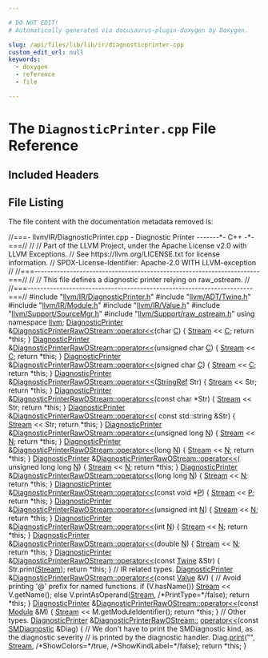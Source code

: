 ```yaml
---

# DO NOT EDIT!
# Automatically generated via docusaurus-plugin-doxygen by Doxygen.

slug: /api/files/lib/lib/ir/diagnosticprinter-cpp
custom_edit_url: null
keywords:
  - doxygen
  - reference
  - file

---
```





# The `DiagnosticPrinter.cpp` File Reference

<DoxygenPage pluginConfig={pluginConfig}>



## Included Headers

<IncludesList>
<IncludesListItem
  filePath="llvm/IR/DiagnosticPrinter.h"
  permalink="/docs/api/files/include/include/llvm/include/llvm/ir/diagnosticprinter-h"
  isLocal="true" />
<IncludesListItem
  filePath="llvm/ADT/Twine.h"
  permalink="/docs/api/files/include/include/llvm/include/llvm/adt/twine-h"
  isLocal="true" />
<IncludesListItem
  filePath="llvm/IR/Module.h"
  permalink="/docs/api/files/include/include/llvm/include/llvm/ir/module-h"
  isLocal="true" />
<IncludesListItem
  filePath="llvm/IR/Value.h"
  permalink="/docs/api/files/include/include/llvm/include/llvm/ir/value-h"
  isLocal="true" />
<IncludesListItem
  filePath="llvm/Support/SourceMgr.h"
  permalink="/docs/api/files/include/include/llvm/include/llvm/support/sourcemgr-h"
  isLocal="true" />
<IncludesListItem
  filePath="llvm/Support/raw_ostream.h"
  permalink="/docs/api/files/include/include/llvm/include/llvm/support/raw-ostream-h"
  isLocal="true" />
</IncludesList>


## File Listing

The file content with the documentation metadata removed is:

<ProgramListing>

<Link id="l00001" /><CodeLine lineNumber="1"><Highlight kind="comment">//===- llvm/IR/DiagnosticPrinter.cpp - Diagnostic Printer -------&#42;- C++ -&#42;-===//</Highlight><Highlight kind="normal"></Highlight></CodeLine>
<Link id="l00002" /><CodeLine lineNumber="2"><Highlight kind="normal"></Highlight><Highlight kind="comment">//</Highlight><Highlight kind="normal"></Highlight></CodeLine>
<Link id="l00003" /><CodeLine lineNumber="3"><Highlight kind="normal"></Highlight><Highlight kind="comment">// Part of the LLVM Project, under the Apache License v2.0 with LLVM Exceptions.</Highlight><Highlight kind="normal"></Highlight></CodeLine>
<Link id="l00004" /><CodeLine lineNumber="4"><Highlight kind="normal"></Highlight><Highlight kind="comment">// See https://llvm.org/LICENSE.txt for license information.</Highlight><Highlight kind="normal"></Highlight></CodeLine>
<Link id="l00005" /><CodeLine lineNumber="5"><Highlight kind="normal"></Highlight><Highlight kind="comment">// SPDX-License-Identifier: Apache-2.0 WITH LLVM-exception</Highlight><Highlight kind="normal"></Highlight></CodeLine>
<Link id="l00006" /><CodeLine lineNumber="6"><Highlight kind="normal"></Highlight><Highlight kind="comment">//</Highlight><Highlight kind="normal"></Highlight></CodeLine>
<Link id="l00007" /><CodeLine lineNumber="7"><Highlight kind="normal"></Highlight><Highlight kind="comment">//===----------------------------------------------------------------------===//</Highlight><Highlight kind="normal"></Highlight></CodeLine>
<Link id="l00008" /><CodeLine lineNumber="8"><Highlight kind="normal"></Highlight><Highlight kind="comment">//</Highlight><Highlight kind="normal"></Highlight></CodeLine>
<Link id="l00009" /><CodeLine lineNumber="9"><Highlight kind="normal"></Highlight><Highlight kind="comment">// This file defines a diagnostic printer relying on raw&#95;ostream.</Highlight><Highlight kind="normal"></Highlight></CodeLine>
<Link id="l00010" /><CodeLine lineNumber="10"><Highlight kind="normal"></Highlight><Highlight kind="comment">//</Highlight><Highlight kind="normal"></Highlight></CodeLine>
<Link id="l00011" /><CodeLine lineNumber="11"><Highlight kind="normal"></Highlight><Highlight kind="comment">//===----------------------------------------------------------------------===//</Highlight><Highlight kind="normal"></Highlight></CodeLine>
<Link id="l00012" /><CodeLine lineNumber="12"><Highlight kind="normal"></Highlight></CodeLine>
<Link id="l00013" /><CodeLine lineNumber="13"><Highlight kind="normal"></Highlight><Highlight kind="preprocessor">#include &quot;<a href="/docs/api/files/include/include/llvm/include/llvm/ir/diagnosticprinter-h">llvm/IR/DiagnosticPrinter.h</a>&quot;</Highlight><Highlight kind="normal"></Highlight></CodeLine>
<Link id="l00014" /><CodeLine lineNumber="14"><Highlight kind="normal"></Highlight><Highlight kind="preprocessor">#include &quot;<a href="/docs/api/files/include/include/llvm/include/llvm/adt/twine-h">llvm/ADT/Twine.h</a>&quot;</Highlight><Highlight kind="normal"></Highlight></CodeLine>
<Link id="l00015" /><CodeLine lineNumber="15"><Highlight kind="normal"></Highlight><Highlight kind="preprocessor">#include &quot;<a href="/docs/api/files/include/include/llvm/include/llvm/ir/module-h">llvm/IR/Module.h</a>&quot;</Highlight><Highlight kind="normal"></Highlight></CodeLine>
<Link id="l00016" /><CodeLine lineNumber="16"><Highlight kind="normal"></Highlight><Highlight kind="preprocessor">#include &quot;<a href="/docs/api/files/include/include/llvm/include/llvm/ir/value-h">llvm/IR/Value.h</a>&quot;</Highlight><Highlight kind="normal"></Highlight></CodeLine>
<Link id="l00017" /><CodeLine lineNumber="17"><Highlight kind="normal"></Highlight><Highlight kind="preprocessor">#include &quot;<a href="/docs/api/files/include/include/llvm/include/llvm/support/sourcemgr-h">llvm/Support/SourceMgr.h</a>&quot;</Highlight><Highlight kind="normal"></Highlight></CodeLine>
<Link id="l00018" /><CodeLine lineNumber="18"><Highlight kind="normal"></Highlight><Highlight kind="preprocessor">#include &quot;<a href="/docs/api/files/include/include/llvm/include/llvm/support/raw-ostream-h">llvm/Support/raw&#95;ostream.h</a>&quot;</Highlight><Highlight kind="normal"></Highlight></CodeLine>
<Link id="l00019" /><CodeLine lineNumber="19"><Highlight kind="normal"></Highlight></CodeLine>
<Link id="l00020" /><CodeLine lineNumber="20"><Highlight kind="normal"></Highlight><Highlight kind="keyword">using namespace </Highlight><Highlight kind="normal"><a href="/docs/api/namespaces/llvm">llvm</a>;</Highlight></CodeLine>
<Link id="l00021" /><CodeLine lineNumber="21"><Highlight kind="normal"></Highlight></CodeLine>
<Link id="l00022" /><CodeLine lineNumber="22" lineLink="/docs/api/classes/llvm/diagnosticprinterrawostream/#a4f8c76943f5b1b5810b8f0b07d5380dc"><Highlight kind="normal"><a href="/docs/api/classes/llvm/diagnosticprinter">DiagnosticPrinter</a> &amp;<a href="/docs/api/classes/llvm/diagnosticprinterrawostream/#a4f8c76943f5b1b5810b8f0b07d5380dc">DiagnosticPrinterRawOStream::operator&lt;&lt;</a>(</Highlight><Highlight kind="keywordtype">char</Highlight><Highlight kind="normal"> <a href="/docs/api/namespaces/llvm/callingconv/#ac6aa1387c4375260e2468eb5a77fdb4cafd841a49aec1539bc88abc8ff9e170fb">C</a>) &#123;</Highlight></CodeLine>
<Link id="l00023" /><CodeLine lineNumber="23"><Highlight kind="normal">  <a href="/docs/api/classes/llvm/diagnosticprinterrawostream/#a01d5cb89036c98e46ec7f313ab91a564">Stream</a> &lt;&lt; <a href="/docs/api/namespaces/llvm/callingconv/#ac6aa1387c4375260e2468eb5a77fdb4cafd841a49aec1539bc88abc8ff9e170fb">C</a>;</Highlight></CodeLine>
<Link id="l00024" /><CodeLine lineNumber="24"><Highlight kind="normal">  </Highlight><Highlight kind="keywordflow">return</Highlight><Highlight kind="normal"> &#42;</Highlight><Highlight kind="keyword">this</Highlight><Highlight kind="normal">;</Highlight></CodeLine>
<Link id="l00025" /><CodeLine lineNumber="25"><Highlight kind="normal">&#125;</Highlight></CodeLine>
<Link id="l00026" /><CodeLine lineNumber="26"><Highlight kind="normal"></Highlight></CodeLine>
<Link id="l00027" /><CodeLine lineNumber="27" lineLink="/docs/api/classes/llvm/diagnosticprinterrawostream/#adce0c7cef5ad10286aee63f3b51f28bf"><Highlight kind="normal"><a href="/docs/api/classes/llvm/diagnosticprinter">DiagnosticPrinter</a> &amp;<a href="/docs/api/classes/llvm/diagnosticprinterrawostream/#a4f8c76943f5b1b5810b8f0b07d5380dc">DiagnosticPrinterRawOStream::operator&lt;&lt;</a>(</Highlight><Highlight kind="keywordtype">unsigned</Highlight><Highlight kind="normal"> </Highlight><Highlight kind="keywordtype">char</Highlight><Highlight kind="normal"> <a href="/docs/api/namespaces/llvm/callingconv/#ac6aa1387c4375260e2468eb5a77fdb4cafd841a49aec1539bc88abc8ff9e170fb">C</a>) &#123;</Highlight></CodeLine>
<Link id="l00028" /><CodeLine lineNumber="28"><Highlight kind="normal">  <a href="/docs/api/classes/llvm/diagnosticprinterrawostream/#a01d5cb89036c98e46ec7f313ab91a564">Stream</a> &lt;&lt; <a href="/docs/api/namespaces/llvm/callingconv/#ac6aa1387c4375260e2468eb5a77fdb4cafd841a49aec1539bc88abc8ff9e170fb">C</a>;</Highlight></CodeLine>
<Link id="l00029" /><CodeLine lineNumber="29"><Highlight kind="normal">  </Highlight><Highlight kind="keywordflow">return</Highlight><Highlight kind="normal"> &#42;</Highlight><Highlight kind="keyword">this</Highlight><Highlight kind="normal">;</Highlight></CodeLine>
<Link id="l00030" /><CodeLine lineNumber="30"><Highlight kind="normal">&#125;</Highlight></CodeLine>
<Link id="l00031" /><CodeLine lineNumber="31"><Highlight kind="normal"></Highlight></CodeLine>
<Link id="l00032" /><CodeLine lineNumber="32" lineLink="/docs/api/classes/llvm/diagnosticprinterrawostream/#a3630453dc9f5d612a6a2606c66e9c194"><Highlight kind="normal"><a href="/docs/api/classes/llvm/diagnosticprinter">DiagnosticPrinter</a> &amp;<a href="/docs/api/classes/llvm/diagnosticprinterrawostream/#a4f8c76943f5b1b5810b8f0b07d5380dc">DiagnosticPrinterRawOStream::operator&lt;&lt;</a>(</Highlight><Highlight kind="keywordtype">signed</Highlight><Highlight kind="normal"> </Highlight><Highlight kind="keywordtype">char</Highlight><Highlight kind="normal"> <a href="/docs/api/namespaces/llvm/callingconv/#ac6aa1387c4375260e2468eb5a77fdb4cafd841a49aec1539bc88abc8ff9e170fb">C</a>) &#123;</Highlight></CodeLine>
<Link id="l00033" /><CodeLine lineNumber="33"><Highlight kind="normal">  <a href="/docs/api/classes/llvm/diagnosticprinterrawostream/#a01d5cb89036c98e46ec7f313ab91a564">Stream</a> &lt;&lt; <a href="/docs/api/namespaces/llvm/callingconv/#ac6aa1387c4375260e2468eb5a77fdb4cafd841a49aec1539bc88abc8ff9e170fb">C</a>;</Highlight></CodeLine>
<Link id="l00034" /><CodeLine lineNumber="34"><Highlight kind="normal">  </Highlight><Highlight kind="keywordflow">return</Highlight><Highlight kind="normal"> &#42;</Highlight><Highlight kind="keyword">this</Highlight><Highlight kind="normal">;</Highlight></CodeLine>
<Link id="l00035" /><CodeLine lineNumber="35"><Highlight kind="normal">&#125;</Highlight></CodeLine>
<Link id="l00036" /><CodeLine lineNumber="36"><Highlight kind="normal"></Highlight></CodeLine>
<Link id="l00037" /><CodeLine lineNumber="37" lineLink="/docs/api/classes/llvm/diagnosticprinterrawostream/#aa67548e5b58bb5491068779227919fd2"><Highlight kind="normal"><a href="/docs/api/classes/llvm/diagnosticprinter">DiagnosticPrinter</a> &amp;<a href="/docs/api/classes/llvm/diagnosticprinterrawostream/#a4f8c76943f5b1b5810b8f0b07d5380dc">DiagnosticPrinterRawOStream::operator&lt;&lt;</a>(<a href="/docs/api/classes/llvm/stringref">StringRef</a> Str) &#123;</Highlight></CodeLine>
<Link id="l00038" /><CodeLine lineNumber="38"><Highlight kind="normal">  <a href="/docs/api/classes/llvm/diagnosticprinterrawostream/#a01d5cb89036c98e46ec7f313ab91a564">Stream</a> &lt;&lt; Str;</Highlight></CodeLine>
<Link id="l00039" /><CodeLine lineNumber="39"><Highlight kind="normal">  </Highlight><Highlight kind="keywordflow">return</Highlight><Highlight kind="normal"> &#42;</Highlight><Highlight kind="keyword">this</Highlight><Highlight kind="normal">;</Highlight></CodeLine>
<Link id="l00040" /><CodeLine lineNumber="40"><Highlight kind="normal">&#125;</Highlight></CodeLine>
<Link id="l00041" /><CodeLine lineNumber="41"><Highlight kind="normal"></Highlight></CodeLine>
<Link id="l00042" /><CodeLine lineNumber="42" lineLink="/docs/api/classes/llvm/diagnosticprinterrawostream/#af4624ef0947b142b40bc740893bdfb69"><Highlight kind="normal"><a href="/docs/api/classes/llvm/diagnosticprinter">DiagnosticPrinter</a> &amp;<a href="/docs/api/classes/llvm/diagnosticprinterrawostream/#a4f8c76943f5b1b5810b8f0b07d5380dc">DiagnosticPrinterRawOStream::operator&lt;&lt;</a>(</Highlight><Highlight kind="keyword">const</Highlight><Highlight kind="normal"> </Highlight><Highlight kind="keywordtype">char</Highlight><Highlight kind="normal"> &#42;Str) &#123;</Highlight></CodeLine>
<Link id="l00043" /><CodeLine lineNumber="43"><Highlight kind="normal">  <a href="/docs/api/classes/llvm/diagnosticprinterrawostream/#a01d5cb89036c98e46ec7f313ab91a564">Stream</a> &lt;&lt; Str;</Highlight></CodeLine>
<Link id="l00044" /><CodeLine lineNumber="44"><Highlight kind="normal">  </Highlight><Highlight kind="keywordflow">return</Highlight><Highlight kind="normal"> &#42;</Highlight><Highlight kind="keyword">this</Highlight><Highlight kind="normal">;</Highlight></CodeLine>
<Link id="l00045" /><CodeLine lineNumber="45"><Highlight kind="normal">&#125;</Highlight></CodeLine>
<Link id="l00046" /><CodeLine lineNumber="46"><Highlight kind="normal"></Highlight></CodeLine>
<Link id="l00047" /><CodeLine lineNumber="47" lineLink="/docs/api/classes/llvm/diagnosticprinterrawostream/#a3eab8dd1ad20b7f348dc1b85c2bc25da"><Highlight kind="normal"><a href="/docs/api/classes/llvm/diagnosticprinter">DiagnosticPrinter</a> &amp;<a href="/docs/api/classes/llvm/diagnosticprinterrawostream/#a4f8c76943f5b1b5810b8f0b07d5380dc">DiagnosticPrinterRawOStream::operator&lt;&lt;</a>(</Highlight></CodeLine>
<Link id="l00048" /><CodeLine lineNumber="48"><Highlight kind="normal">    </Highlight><Highlight kind="keyword">const</Highlight><Highlight kind="normal"> std::string &amp;Str) &#123;</Highlight></CodeLine>
<Link id="l00049" /><CodeLine lineNumber="49"><Highlight kind="normal">  <a href="/docs/api/classes/llvm/diagnosticprinterrawostream/#a01d5cb89036c98e46ec7f313ab91a564">Stream</a> &lt;&lt; Str;</Highlight></CodeLine>
<Link id="l00050" /><CodeLine lineNumber="50"><Highlight kind="normal">  </Highlight><Highlight kind="keywordflow">return</Highlight><Highlight kind="normal"> &#42;</Highlight><Highlight kind="keyword">this</Highlight><Highlight kind="normal">;</Highlight></CodeLine>
<Link id="l00051" /><CodeLine lineNumber="51"><Highlight kind="normal">&#125;</Highlight></CodeLine>
<Link id="l00052" /><CodeLine lineNumber="52"><Highlight kind="normal"></Highlight></CodeLine>
<Link id="l00053" /><CodeLine lineNumber="53" lineLink="/docs/api/classes/llvm/diagnosticprinterrawostream/#a873fb5786e952dd8b999e7a3eaadaff3"><Highlight kind="normal"><a href="/docs/api/classes/llvm/diagnosticprinter">DiagnosticPrinter</a> &amp;<a href="/docs/api/classes/llvm/diagnosticprinterrawostream/#a4f8c76943f5b1b5810b8f0b07d5380dc">DiagnosticPrinterRawOStream::operator&lt;&lt;</a>(</Highlight><Highlight kind="keywordtype">unsigned</Highlight><Highlight kind="normal"> </Highlight><Highlight kind="keywordtype">long</Highlight><Highlight kind="normal"> <a href="/docs/api/files/lib/lib/support/regcomp-c/#a0240ac851181b84ac374872dc5434ee4">N</a>) &#123;</Highlight></CodeLine>
<Link id="l00054" /><CodeLine lineNumber="54"><Highlight kind="normal">  <a href="/docs/api/classes/llvm/diagnosticprinterrawostream/#a01d5cb89036c98e46ec7f313ab91a564">Stream</a> &lt;&lt; <a href="/docs/api/files/lib/lib/support/regcomp-c/#a0240ac851181b84ac374872dc5434ee4">N</a>;</Highlight></CodeLine>
<Link id="l00055" /><CodeLine lineNumber="55"><Highlight kind="normal">  </Highlight><Highlight kind="keywordflow">return</Highlight><Highlight kind="normal"> &#42;</Highlight><Highlight kind="keyword">this</Highlight><Highlight kind="normal">;</Highlight></CodeLine>
<Link id="l00056" /><CodeLine lineNumber="56"><Highlight kind="normal">&#125;</Highlight></CodeLine>
<Link id="l00057" /><CodeLine lineNumber="57" lineLink="/docs/api/classes/llvm/diagnosticprinterrawostream/#a6a1d97574c04155e03997dc6c65146c3"><Highlight kind="normal"><a href="/docs/api/classes/llvm/diagnosticprinter">DiagnosticPrinter</a> &amp;<a href="/docs/api/classes/llvm/diagnosticprinterrawostream/#a4f8c76943f5b1b5810b8f0b07d5380dc">DiagnosticPrinterRawOStream::operator&lt;&lt;</a>(</Highlight><Highlight kind="keywordtype">long</Highlight><Highlight kind="normal"> <a href="/docs/api/files/lib/lib/support/regcomp-c/#a0240ac851181b84ac374872dc5434ee4">N</a>) &#123;</Highlight></CodeLine>
<Link id="l00058" /><CodeLine lineNumber="58"><Highlight kind="normal">  <a href="/docs/api/classes/llvm/diagnosticprinterrawostream/#a01d5cb89036c98e46ec7f313ab91a564">Stream</a> &lt;&lt; <a href="/docs/api/files/lib/lib/support/regcomp-c/#a0240ac851181b84ac374872dc5434ee4">N</a>;</Highlight></CodeLine>
<Link id="l00059" /><CodeLine lineNumber="59"><Highlight kind="normal">  </Highlight><Highlight kind="keywordflow">return</Highlight><Highlight kind="normal"> &#42;</Highlight><Highlight kind="keyword">this</Highlight><Highlight kind="normal">;</Highlight></CodeLine>
<Link id="l00060" /><CodeLine lineNumber="60"><Highlight kind="normal">&#125;</Highlight></CodeLine>
<Link id="l00061" /><CodeLine lineNumber="61"><Highlight kind="normal"></Highlight></CodeLine>
<Link id="l00062" /><CodeLine lineNumber="62" lineLink="/docs/api/classes/llvm/diagnosticprinterrawostream/#ab7e8b3cb11b62632bc129e58c057b177"><Highlight kind="normal"><a href="/docs/api/classes/llvm/diagnosticprinter">DiagnosticPrinter</a> &amp;<a href="/docs/api/classes/llvm/diagnosticprinterrawostream/#a4f8c76943f5b1b5810b8f0b07d5380dc">DiagnosticPrinterRawOStream::operator&lt;&lt;</a>(</Highlight></CodeLine>
<Link id="l00063" /><CodeLine lineNumber="63"><Highlight kind="normal">    </Highlight><Highlight kind="keywordtype">unsigned</Highlight><Highlight kind="normal"> </Highlight><Highlight kind="keywordtype">long</Highlight><Highlight kind="normal"> </Highlight><Highlight kind="keywordtype">long</Highlight><Highlight kind="normal"> <a href="/docs/api/files/lib/lib/support/regcomp-c/#a0240ac851181b84ac374872dc5434ee4">N</a>) &#123;</Highlight></CodeLine>
<Link id="l00064" /><CodeLine lineNumber="64"><Highlight kind="normal">  <a href="/docs/api/classes/llvm/diagnosticprinterrawostream/#a01d5cb89036c98e46ec7f313ab91a564">Stream</a> &lt;&lt; <a href="/docs/api/files/lib/lib/support/regcomp-c/#a0240ac851181b84ac374872dc5434ee4">N</a>;</Highlight></CodeLine>
<Link id="l00065" /><CodeLine lineNumber="65"><Highlight kind="normal">  </Highlight><Highlight kind="keywordflow">return</Highlight><Highlight kind="normal"> &#42;</Highlight><Highlight kind="keyword">this</Highlight><Highlight kind="normal">;</Highlight></CodeLine>
<Link id="l00066" /><CodeLine lineNumber="66"><Highlight kind="normal">&#125;</Highlight></CodeLine>
<Link id="l00067" /><CodeLine lineNumber="67"><Highlight kind="normal"></Highlight></CodeLine>
<Link id="l00068" /><CodeLine lineNumber="68" lineLink="/docs/api/classes/llvm/diagnosticprinterrawostream/#abb4ec5ccd7a7287652e6d06239675671"><Highlight kind="normal"><a href="/docs/api/classes/llvm/diagnosticprinter">DiagnosticPrinter</a> &amp;<a href="/docs/api/classes/llvm/diagnosticprinterrawostream/#a4f8c76943f5b1b5810b8f0b07d5380dc">DiagnosticPrinterRawOStream::operator&lt;&lt;</a>(</Highlight><Highlight kind="keywordtype">long</Highlight><Highlight kind="normal"> </Highlight><Highlight kind="keywordtype">long</Highlight><Highlight kind="normal"> <a href="/docs/api/files/lib/lib/support/regcomp-c/#a0240ac851181b84ac374872dc5434ee4">N</a>) &#123;</Highlight></CodeLine>
<Link id="l00069" /><CodeLine lineNumber="69"><Highlight kind="normal">  <a href="/docs/api/classes/llvm/diagnosticprinterrawostream/#a01d5cb89036c98e46ec7f313ab91a564">Stream</a> &lt;&lt; <a href="/docs/api/files/lib/lib/support/regcomp-c/#a0240ac851181b84ac374872dc5434ee4">N</a>;</Highlight></CodeLine>
<Link id="l00070" /><CodeLine lineNumber="70"><Highlight kind="normal">  </Highlight><Highlight kind="keywordflow">return</Highlight><Highlight kind="normal"> &#42;</Highlight><Highlight kind="keyword">this</Highlight><Highlight kind="normal">;</Highlight></CodeLine>
<Link id="l00071" /><CodeLine lineNumber="71"><Highlight kind="normal">&#125;</Highlight></CodeLine>
<Link id="l00072" /><CodeLine lineNumber="72"><Highlight kind="normal"></Highlight></CodeLine>
<Link id="l00073" /><CodeLine lineNumber="73" lineLink="/docs/api/classes/llvm/diagnosticprinterrawostream/#af09dd35f5ca228c528a956c6111e4c9e"><Highlight kind="normal"><a href="/docs/api/classes/llvm/diagnosticprinter">DiagnosticPrinter</a> &amp;<a href="/docs/api/classes/llvm/diagnosticprinterrawostream/#a4f8c76943f5b1b5810b8f0b07d5380dc">DiagnosticPrinterRawOStream::operator&lt;&lt;</a>(</Highlight><Highlight kind="keyword">const</Highlight><Highlight kind="normal"> </Highlight><Highlight kind="keywordtype">void</Highlight><Highlight kind="normal"> &#42;<a href="/docs/api/files/lib/lib/option/option-cpp/#a04665169063c8ca1f2ea96c27fc7c2b2">P</a>) &#123;</Highlight></CodeLine>
<Link id="l00074" /><CodeLine lineNumber="74"><Highlight kind="normal">  <a href="/docs/api/classes/llvm/diagnosticprinterrawostream/#a01d5cb89036c98e46ec7f313ab91a564">Stream</a> &lt;&lt; <a href="/docs/api/files/lib/lib/option/option-cpp/#a04665169063c8ca1f2ea96c27fc7c2b2">P</a>;</Highlight></CodeLine>
<Link id="l00075" /><CodeLine lineNumber="75"><Highlight kind="normal">  </Highlight><Highlight kind="keywordflow">return</Highlight><Highlight kind="normal"> &#42;</Highlight><Highlight kind="keyword">this</Highlight><Highlight kind="normal">;</Highlight></CodeLine>
<Link id="l00076" /><CodeLine lineNumber="76"><Highlight kind="normal">&#125;</Highlight></CodeLine>
<Link id="l00077" /><CodeLine lineNumber="77"><Highlight kind="normal"></Highlight></CodeLine>
<Link id="l00078" /><CodeLine lineNumber="78" lineLink="/docs/api/classes/llvm/diagnosticprinterrawostream/#aa74f5d97354a7edcf07820103fd46ee1"><Highlight kind="normal"><a href="/docs/api/classes/llvm/diagnosticprinter">DiagnosticPrinter</a> &amp;<a href="/docs/api/classes/llvm/diagnosticprinterrawostream/#a4f8c76943f5b1b5810b8f0b07d5380dc">DiagnosticPrinterRawOStream::operator&lt;&lt;</a>(</Highlight><Highlight kind="keywordtype">unsigned</Highlight><Highlight kind="normal"> </Highlight><Highlight kind="keywordtype">int</Highlight><Highlight kind="normal"> <a href="/docs/api/files/lib/lib/support/regcomp-c/#a0240ac851181b84ac374872dc5434ee4">N</a>) &#123;</Highlight></CodeLine>
<Link id="l00079" /><CodeLine lineNumber="79"><Highlight kind="normal">  <a href="/docs/api/classes/llvm/diagnosticprinterrawostream/#a01d5cb89036c98e46ec7f313ab91a564">Stream</a> &lt;&lt; <a href="/docs/api/files/lib/lib/support/regcomp-c/#a0240ac851181b84ac374872dc5434ee4">N</a>;</Highlight></CodeLine>
<Link id="l00080" /><CodeLine lineNumber="80"><Highlight kind="normal">  </Highlight><Highlight kind="keywordflow">return</Highlight><Highlight kind="normal"> &#42;</Highlight><Highlight kind="keyword">this</Highlight><Highlight kind="normal">;</Highlight></CodeLine>
<Link id="l00081" /><CodeLine lineNumber="81"><Highlight kind="normal">&#125;</Highlight></CodeLine>
<Link id="l00082" /><CodeLine lineNumber="82"><Highlight kind="normal"></Highlight></CodeLine>
<Link id="l00083" /><CodeLine lineNumber="83" lineLink="/docs/api/classes/llvm/diagnosticprinterrawostream/#a91291a1f108c1c0407d17ac6fb97b00d"><Highlight kind="normal"><a href="/docs/api/classes/llvm/diagnosticprinter">DiagnosticPrinter</a> &amp;<a href="/docs/api/classes/llvm/diagnosticprinterrawostream/#a4f8c76943f5b1b5810b8f0b07d5380dc">DiagnosticPrinterRawOStream::operator&lt;&lt;</a>(</Highlight><Highlight kind="keywordtype">int</Highlight><Highlight kind="normal"> <a href="/docs/api/files/lib/lib/support/regcomp-c/#a0240ac851181b84ac374872dc5434ee4">N</a>) &#123;</Highlight></CodeLine>
<Link id="l00084" /><CodeLine lineNumber="84"><Highlight kind="normal">  <a href="/docs/api/classes/llvm/diagnosticprinterrawostream/#a01d5cb89036c98e46ec7f313ab91a564">Stream</a> &lt;&lt; <a href="/docs/api/files/lib/lib/support/regcomp-c/#a0240ac851181b84ac374872dc5434ee4">N</a>;</Highlight></CodeLine>
<Link id="l00085" /><CodeLine lineNumber="85"><Highlight kind="normal">  </Highlight><Highlight kind="keywordflow">return</Highlight><Highlight kind="normal"> &#42;</Highlight><Highlight kind="keyword">this</Highlight><Highlight kind="normal">;</Highlight></CodeLine>
<Link id="l00086" /><CodeLine lineNumber="86"><Highlight kind="normal">&#125;</Highlight></CodeLine>
<Link id="l00087" /><CodeLine lineNumber="87"><Highlight kind="normal"></Highlight></CodeLine>
<Link id="l00088" /><CodeLine lineNumber="88" lineLink="/docs/api/classes/llvm/diagnosticprinterrawostream/#a0585e0ff2dc9527bfb9277244fe601dc"><Highlight kind="normal"><a href="/docs/api/classes/llvm/diagnosticprinter">DiagnosticPrinter</a> &amp;<a href="/docs/api/classes/llvm/diagnosticprinterrawostream/#a4f8c76943f5b1b5810b8f0b07d5380dc">DiagnosticPrinterRawOStream::operator&lt;&lt;</a>(</Highlight><Highlight kind="keywordtype">double</Highlight><Highlight kind="normal"> <a href="/docs/api/files/lib/lib/support/regcomp-c/#a0240ac851181b84ac374872dc5434ee4">N</a>) &#123;</Highlight></CodeLine>
<Link id="l00089" /><CodeLine lineNumber="89"><Highlight kind="normal">  <a href="/docs/api/classes/llvm/diagnosticprinterrawostream/#a01d5cb89036c98e46ec7f313ab91a564">Stream</a> &lt;&lt; <a href="/docs/api/files/lib/lib/support/regcomp-c/#a0240ac851181b84ac374872dc5434ee4">N</a>;</Highlight></CodeLine>
<Link id="l00090" /><CodeLine lineNumber="90"><Highlight kind="normal">  </Highlight><Highlight kind="keywordflow">return</Highlight><Highlight kind="normal"> &#42;</Highlight><Highlight kind="keyword">this</Highlight><Highlight kind="normal">;</Highlight></CodeLine>
<Link id="l00091" /><CodeLine lineNumber="91"><Highlight kind="normal">&#125;</Highlight></CodeLine>
<Link id="l00092" /><CodeLine lineNumber="92"><Highlight kind="normal"></Highlight></CodeLine>
<Link id="l00093" /><CodeLine lineNumber="93" lineLink="/docs/api/classes/llvm/diagnosticprinterrawostream/#a5ab77387e57eabcd94e1d214ce47d712"><Highlight kind="normal"><a href="/docs/api/classes/llvm/diagnosticprinter">DiagnosticPrinter</a> &amp;<a href="/docs/api/classes/llvm/diagnosticprinterrawostream/#a4f8c76943f5b1b5810b8f0b07d5380dc">DiagnosticPrinterRawOStream::operator&lt;&lt;</a>(</Highlight><Highlight kind="keyword">const</Highlight><Highlight kind="normal"> <a href="/docs/api/classes/llvm/twine">Twine</a> &amp;Str) &#123;</Highlight></CodeLine>
<Link id="l00094" /><CodeLine lineNumber="94"><Highlight kind="normal">  Str.print(<a href="/docs/api/classes/llvm/diagnosticprinterrawostream/#a01d5cb89036c98e46ec7f313ab91a564">Stream</a>);</Highlight></CodeLine>
<Link id="l00095" /><CodeLine lineNumber="95"><Highlight kind="normal">  </Highlight><Highlight kind="keywordflow">return</Highlight><Highlight kind="normal"> &#42;</Highlight><Highlight kind="keyword">this</Highlight><Highlight kind="normal">;</Highlight></CodeLine>
<Link id="l00096" /><CodeLine lineNumber="96"><Highlight kind="normal">&#125;</Highlight></CodeLine>
<Link id="l00097" /><CodeLine lineNumber="97"><Highlight kind="normal"></Highlight></CodeLine>
<Link id="l00098" /><CodeLine lineNumber="98"><Highlight kind="normal"></Highlight><Highlight kind="comment">// IR related types.</Highlight><Highlight kind="normal"></Highlight></CodeLine>
<Link id="l00099" /><CodeLine lineNumber="99" lineLink="/docs/api/classes/llvm/diagnosticprinterrawostream/#aab702a0ddc6940f733e5065d7df9070f"><Highlight kind="normal"><a href="/docs/api/classes/llvm/diagnosticprinter">DiagnosticPrinter</a> &amp;<a href="/docs/api/classes/llvm/diagnosticprinterrawostream/#a4f8c76943f5b1b5810b8f0b07d5380dc">DiagnosticPrinterRawOStream::operator&lt;&lt;</a>(</Highlight><Highlight kind="keyword">const</Highlight><Highlight kind="normal"> <a href="/docs/api/classes/llvm/value">Value</a> &amp;V) &#123;</Highlight></CodeLine>
<Link id="l00100" /><CodeLine lineNumber="100"><Highlight kind="normal">  </Highlight><Highlight kind="comment">// Avoid printing &#39;@&#39; prefix for named functions.</Highlight><Highlight kind="normal"></Highlight></CodeLine>
<Link id="l00101" /><CodeLine lineNumber="101"><Highlight kind="normal">  </Highlight><Highlight kind="keywordflow">if</Highlight><Highlight kind="normal"> (V.hasName())</Highlight></CodeLine>
<Link id="l00102" /><CodeLine lineNumber="102"><Highlight kind="normal">    <a href="/docs/api/classes/llvm/diagnosticprinterrawostream/#a01d5cb89036c98e46ec7f313ab91a564">Stream</a> &lt;&lt; V.getName();</Highlight></CodeLine>
<Link id="l00103" /><CodeLine lineNumber="103"><Highlight kind="normal">  </Highlight><Highlight kind="keywordflow">else</Highlight><Highlight kind="normal"></Highlight></CodeLine>
<Link id="l00104" /><CodeLine lineNumber="104"><Highlight kind="normal">    V.printAsOperand(<a href="/docs/api/classes/llvm/diagnosticprinterrawostream/#a01d5cb89036c98e46ec7f313ab91a564">Stream</a>, </Highlight><Highlight kind="comment">/&#42;PrintType=&#42;/</Highlight><Highlight kind="keyword">false</Highlight><Highlight kind="normal">);</Highlight></CodeLine>
<Link id="l00105" /><CodeLine lineNumber="105"><Highlight kind="normal"></Highlight></CodeLine>
<Link id="l00106" /><CodeLine lineNumber="106"><Highlight kind="normal">  </Highlight><Highlight kind="keywordflow">return</Highlight><Highlight kind="normal"> &#42;</Highlight><Highlight kind="keyword">this</Highlight><Highlight kind="normal">;</Highlight></CodeLine>
<Link id="l00107" /><CodeLine lineNumber="107"><Highlight kind="normal">&#125;</Highlight></CodeLine>
<Link id="l00108" /><CodeLine lineNumber="108"><Highlight kind="normal"></Highlight></CodeLine>
<Link id="l00109" /><CodeLine lineNumber="109" lineLink="/docs/api/classes/llvm/diagnosticprinterrawostream/#ac92c8ab919efdfae246749a6f700c61a"><Highlight kind="normal"><a href="/docs/api/classes/llvm/diagnosticprinter">DiagnosticPrinter</a> &amp;<a href="/docs/api/classes/llvm/diagnosticprinterrawostream/#a4f8c76943f5b1b5810b8f0b07d5380dc">DiagnosticPrinterRawOStream::operator&lt;&lt;</a>(</Highlight><Highlight kind="keyword">const</Highlight><Highlight kind="normal"> <a href="/docs/api/classes/llvm/module">Module</a> &amp;M) &#123;</Highlight></CodeLine>
<Link id="l00110" /><CodeLine lineNumber="110"><Highlight kind="normal">  <a href="/docs/api/classes/llvm/diagnosticprinterrawostream/#a01d5cb89036c98e46ec7f313ab91a564">Stream</a> &lt;&lt; M.getModuleIdentifier();</Highlight></CodeLine>
<Link id="l00111" /><CodeLine lineNumber="111"><Highlight kind="normal">  </Highlight><Highlight kind="keywordflow">return</Highlight><Highlight kind="normal"> &#42;</Highlight><Highlight kind="keyword">this</Highlight><Highlight kind="normal">;</Highlight></CodeLine>
<Link id="l00112" /><CodeLine lineNumber="112"><Highlight kind="normal">&#125;</Highlight></CodeLine>
<Link id="l00113" /><CodeLine lineNumber="113"><Highlight kind="normal"></Highlight></CodeLine>
<Link id="l00114" /><CodeLine lineNumber="114"><Highlight kind="normal"></Highlight><Highlight kind="comment">// Other types.</Highlight><Highlight kind="normal"></Highlight></CodeLine>
<Link id="l00115" /><CodeLine lineNumber="115" lineLink="/docs/api/classes/llvm/diagnosticprinterrawostream/#a3b1c2cb30efb9c82a81bd8a39d6f4d84"><Highlight kind="normal"><a href="/docs/api/classes/llvm/diagnosticprinter">DiagnosticPrinter</a> &amp;<a href="/docs/api/classes/llvm/diagnosticprinterrawostream/#a4f8c76943f5b1b5810b8f0b07d5380dc">DiagnosticPrinterRawOStream::</a></Highlight></CodeLine>
<Link id="l00116" /><CodeLine lineNumber="116"><Highlight kind="normal"><a href="/docs/api/classes/llvm/diagnosticprinterrawostream/#a4f8c76943f5b1b5810b8f0b07d5380dc">operator&lt;&lt;</a>(</Highlight><Highlight kind="keyword">const</Highlight><Highlight kind="normal"> <a href="/docs/api/classes/llvm/smdiagnostic">SMDiagnostic</a> &amp;Diag) &#123;</Highlight></CodeLine>
<Link id="l00117" /><CodeLine lineNumber="117"><Highlight kind="normal">  </Highlight><Highlight kind="comment">// We don&#39;t have to print the SMDiagnostic kind, as the diagnostic severity</Highlight><Highlight kind="normal"></Highlight></CodeLine>
<Link id="l00118" /><CodeLine lineNumber="118"><Highlight kind="normal">  </Highlight><Highlight kind="comment">// is printed by the diagnostic handler.</Highlight><Highlight kind="normal"></Highlight></CodeLine>
<Link id="l00119" /><CodeLine lineNumber="119"><Highlight kind="normal">  Diag.<a href="/docs/api/classes/llvm/smdiagnostic/#a0653e9bbc6598528d50ec97cad565b74">print</a>(</Highlight><Highlight kind="stringliteral">&quot;&quot;</Highlight><Highlight kind="normal">, <a href="/docs/api/classes/llvm/diagnosticprinterrawostream/#a01d5cb89036c98e46ec7f313ab91a564">Stream</a>, </Highlight><Highlight kind="comment">/&#42;ShowColors=&#42;/</Highlight><Highlight kind="keyword">true</Highlight><Highlight kind="normal">, </Highlight><Highlight kind="comment">/&#42;ShowKindLabel=&#42;/</Highlight><Highlight kind="keyword">false</Highlight><Highlight kind="normal">);</Highlight></CodeLine>
<Link id="l00120" /><CodeLine lineNumber="120"><Highlight kind="normal">  </Highlight><Highlight kind="keywordflow">return</Highlight><Highlight kind="normal"> &#42;</Highlight><Highlight kind="keyword">this</Highlight><Highlight kind="normal">;</Highlight></CodeLine>
<Link id="l00121" /><CodeLine lineNumber="121"><Highlight kind="normal">&#125;</Highlight></CodeLine>

</ProgramListing>

</DoxygenPage>
